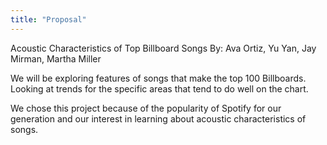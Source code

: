 ```yaml
---
title: "Proposal"
---
```


Acoustic Characteristics of Top Billboard Songs
By: Ava Ortiz, Yu Yan, Jay Mirman, Martha Miller

We will be exploring features of songs that make the top 100 Billboards. Looking at trends for the specific areas that tend to do well on the chart.

We chose this project because of the popularity of Spotify for our generation and our interest in learning about acoustic characteristics of songs.



